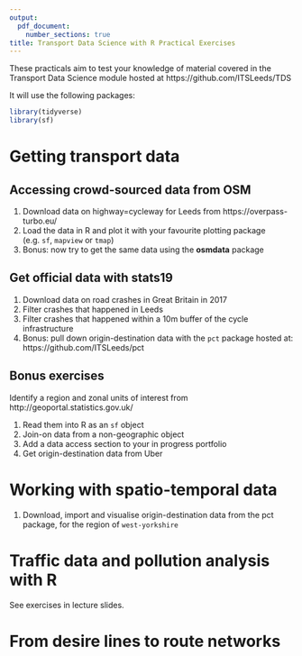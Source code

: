 ```yaml
---
output:
  pdf_document:
    number_sections: true
title: Transport Data Science with R Practical Exercises
---
```


These practicals aim to test your knowledge of material covered in the Transport Data Science module hosted at https://github.com/ITSLeeds/TDS

It will use the following packages:

```r
library(tidyverse)
library(sf)
```

# Getting transport data

## Accessing crowd-sourced data from OSM

1. Download data on highway=cycleway for Leeds from https://overpass-turbo.eu/
1. Load the data in R and plot it with your favourite plotting package (e.g. `sf`, `mapview` or `tmap`)
1. Bonus: now try to get the same data using the **osmdata** package

## Get official data with stats19


1. Download data on road crashes in Great Britain in 2017
1. Filter crashes that happened in Leeds
1. Filter crashes that happened within a 10m buffer of the cycle infrastructure
1. Bonus: pull down origin-destination data with the `pct` package hosted at: https://github.com/ITSLeeds/pct

## Bonus exercises

Identify a region and zonal units of interest from http://geoportal.statistics.gov.uk/

1. Read them into R as an `sf` object
1. Join-on data from a non-geographic object
1. Add a data access section to your in progress portfolio
1. Get origin-destination data from Uber

# Working with spatio-temporal data 

1. Download, import and visualise origin-destination data from the pct package, for the region of `west-yorkshire`


# Traffic data and pollution analysis with R  

See exercises in lecture slides.

# From desire lines to route networks 

